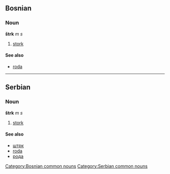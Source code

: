 ==Bosnian==
===Noun===
'''štrk''' ''m s''
#[[stork]]
====See also====
*[[roda]]
[[Category:Bosnian common nouns]]
----
==Serbian==
===Noun===
'''štrk''' ''m s''
#[[stork]]
====See also====
*[[штрк]]
*[[roda]]
*[[рода]]
[[Category:Serbian common nouns]]
